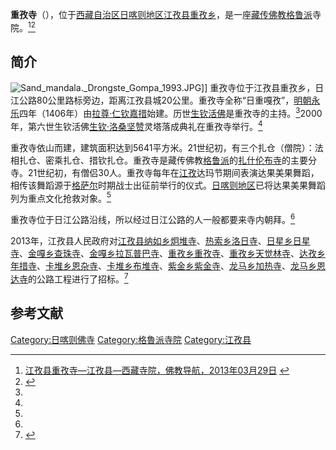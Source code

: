 {{Infobox Tibetan Buddhist monastery
|name = 重孜寺
|image =
|image size = 250px
|alt = 
|caption = 重孜寺
|t=འབྲོང་རྩེ་དགོན
|w=vbrong rtse dgon
|to = 
|ipa={{IPA|}}
|z=
|thdl=
|e=
|tc=重孜寺
|s=重孜寺
|p=
|m=
|k=
|pushpin_map = China Tibet
|latd = 29.019 | latm = | lats = | latNS = N
|longd= 89.451| longm= | longs =| longEW = E
|iso_region = 
|map_caption = 
|mapsize = 250
|location_country = 中国
|location = {{CHN}}[[西藏自治区|西藏自治区]][[日喀则地区|日喀则地区]][[江孜县|江孜县]][[重孜乡|重孜乡]]
|coordinates_display =
|founded_by = 
|date_founded =
|date_renovated =
|sect = [[格鲁派|格鲁派]]
|mather =[[扎什伦布寺|扎什伦布寺]]
|children =
|dedicated_to = 
|tulku =[[生钦活佛|生钦活佛]]
|head_lama = 
|head_mgh =
|no._of_monks = 
|architecture = 
|festivals =
|footnotes = 
}}

'''重孜寺'''（{{bo|z=འབྲོང་རྩེ་དགོན|w=vbrong rtse dgon}}），位于[[西藏自治区|西藏自治区]][[日喀则地区|日喀则地区]][[江孜县|江孜县]][[重孜乡|重孜乡]]，是一座[[藏传佛教|藏传佛教]][[格鲁派|格鲁派]]寺院。<ref name=fjdh>[http://www.fjdh.com/ffzt/fjhy/ahsy2013/03/152421220654.html 江孜县重孜寺—江孜县—西藏寺院，佛教导航，2013年03月29日] {{Wayback|url=http://www.fjdh.com/ffzt/fjhy/ahsy2013/03/152421220654.html |date=20130921053256 }}</ref><ref name=rmw>{{Cite web |url=http://www.people.com.cn/GB/channel4/987/20000630/124331.html |title=六世生钦·洛桑坚赞活佛灵塔在江孜落成（独家新闻），人民网，2000年06月30日 |access-date=2013年9月19日 |archive-date=2016年3月4日 |archive-url=https://web.archive.org/web/20160304112813/http://www.people.com.cn/GB/channel4/987/20000630/124331.html |dead-url=no }}</ref>

==简介==
[[File:Sand_mandala._Drongste_Gompa_1993.JPG|thumb]]]]
重孜寺位于江孜县重孜乡，日江公路80公里路标旁边，距离江孜县城20公里。重孜寺全称“日重嘎孜”，[[明朝|明朝]][[永乐|永乐]]四年（1406年）由[[拉尊·仁钦嘉措|拉尊·仁钦嘉措]]始建。历世[[生钦活佛|生钦活佛]]是重孜寺的主持。<ref name=fjdh/>2000年，第六世生钦活佛[[生钦·洛桑坚赞|生钦·洛桑坚赞]]灵塔落成典礼在重孜寺举行。<ref name=rmw/>

重孜寺依山而建，建筑面积达到5641平方米。21世纪初，有三个扎仓（僧院）：法相扎仓、密乘扎仓、措钦扎仓。重孜寺是藏传佛教[[格鲁派|格鲁派]]的[[扎什伦布寺|扎什伦布寺]]的主要分寺。21世纪初，有僧侣30人。重孜寺每年在[[江孜|江孜]]达玛节期间表演达果美果舞蹈，相传该舞蹈源于[[格萨尔|格萨尔]]时期战士出征前举行的仪式。[[日喀则地区|日喀则地区]]已将达果美果舞蹈列为重点文化抢救对象。<ref name=fjdh/>

重孜寺位于日江公路沿线，所以经过日江公路的人一般都要来寺内朝拜。<ref name=fjdh/>

2013年，江孜县人民政府对[[江孜县|江孜县]][[纳如乡|纳如乡]][[炯堆寺|炯堆寺]]、[[热索乡|热索乡]][[洛日寺|洛日寺]]、[[日星乡|日星乡]][[日星寺|日星寺]]、[[金嘎乡|金嘎乡]][[查珠寺_(江孜县金嘎乡)|查珠寺]]、[[金嘎乡|金嘎乡]][[拉瓦普巴寺|拉瓦普巴寺]]、[[重孜乡|重孜乡]][[重孜寺|重孜寺]]、[[重孜乡|重孜乡]][[天觉林寺|天觉林寺]]、[[达孜乡_(江孜县)|达孜乡]][[年措寺|年措寺]]、[[卡堆乡|卡堆乡]][[恩杂寺|恩杂寺]]、[[卡堆乡|卡堆乡]][[布堆寺|布堆寺]]、[[紫金乡_(江孜县)|紫金乡]][[紫金寺_(江孜县)|紫金寺]]、[[龙马乡_(江孜县)|龙马乡]][[加热寺_(江孜县)|加热寺]]、[[龙马乡_(江孜县)|龙马乡]][[恩达寺|恩达寺]]的公路工程进行了招标。<ref name=zgzbw>{{Cite web |url=http://www.bidchance.com/calggnew/2013/03/28/5901771.html |title=江孜县卡堆乡恩杂寺等8座寺庙公路工程项目，中国招标网，2013-03-28 |access-date=2013-09-24 |archive-url=https://web.archive.org/web/20130927111942/http://www.bidchance.com/calggnew/2013/03/28/5901771.html |archive-date=2013-09-27 |dead-url=yes }}</ref>

==参考文献==
{{Commonscat|Drongtse Monastery}}
{{reflist}}

{{日喀则地标}}
[[Category:日喀则佛寺|Category:日喀则佛寺]]
[[Category:格魯派寺院|Category:格魯派寺院]]
[[Category:江孜县|Category:江孜县]]